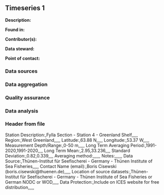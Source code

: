 ## Timeseries 1

**Description:** 


**Found in:**

**Contributor(s):**

**Data steward:**

**Point of contact:**

### Data sources

### Data aggregation

### Quality assurance

### Data analysis

### Header from file
Station Description:,Fylla Section - Station 4 - Greenland Shelf,,,,,
Region:,West Greenland,,,,,
Latitude:,63.88 N,,,,,
Longitude:,53.37 W,,,,,
Measurement Depth/Range:,0-50 m,,,,,
Long Term Averaging Period:,1991-2020,1991-2020,,,,
Long Term Mean:,2.95,33.236,,,,
Standard Deviation:,0.82,0.339,,,,
Averaging method:,,,,,,
Notes:,,,,,,
Data Source:,Thünen-Institut für Seefischerei - Germany - Thünen Institute of Sea Fisheries,,,,,
Contact Name (email):,Boris Cisewski (boris.cisewski@thuenen.de),,,,,
Location of source datasets:,Thünen-Institut für Seefischerei - Germany - Thünen Institute of Sea Fisheries or German NODC or WOD,,,,,
Data Protection:,Include on ICES website for free distribution,,,,,
